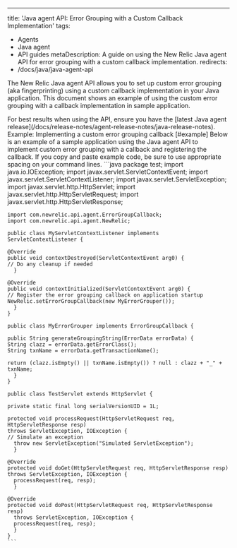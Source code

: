 ---
title: 'Java agent API: Error Grouping with a Custom Callback Implementation'
tags:
  - Agents
  - Java agent
  - API guides
metaDescription: A guide on using the New Relic Java agent API for error grouping with a custom callback implementation.
redirects:
  - /docs/java/java-agent-api

The New Relic Java agent API allows you to set up custom error grouping (aka fingerprinting) using a custom callback implementation in your Java application. This document shows an example of using the custom error grouping with a callback implementation in sample application.

<Callout variant="important">
  For best results when using the API, ensure you have the [latest Java agent release](/docs/release-notes/agent-release-notes/java-release-notes).
</Callout>
Example: Implementing a custom error grouping callback [#example]
Below is an example of a sample application using the Java agent API to implement custom error grouping with a callback and registering the callback.

<Callout variant="tip">
  If you copy and paste example code, be sure to use appropriate spacing on your command lines.
</Callout>
<CollapserGroup>
  <Collapser
    id="error-group-callback-example"
    title="Error grouping callback implementation example"
  >
    ```java
    package test;
    import java.io.IOException;
    import javax.servlet.ServletContextEvent;
    import javax.servlet.ServletContextListener;
    import javax.servlet.ServletException;
    import javax.servlet.http.HttpServlet;
    import javax.servlet.http.HttpServletRequest;
    import javax.servlet.http.HttpServletResponse;

    import com.newrelic.api.agent.ErrorGroupCallback;
    import com.newrelic.api.agent.NewRelic;

    public class MyServletContextListener implements ServletContextListener {

    @Override
    public void contextDestroyed(ServletContextEvent arg0) {
    // Do any cleanup if needed
      }

    @Override
    public void contextInitialized(ServletContextEvent arg0) {
    // Register the error grouping callback on application startup
    NewRelic.setErrorGroupCallback(new MyErrorGrouper());
      }
    }

    public class MyErrorGrouper implements ErrorGroupCallback {

    public String generateGroupingString(ErrorData errorData) {
    String clazz = errorData.getErrorClass();
    String txnName = errorData.getTransactionName();

    return (clazz.isEmpty() || txnName.isEmpty()) ? null : clazz + "_" + txnName;
      }
    }

    public class TestServlet extends HttpServlet {

    private static final long serialVersionUID = 1L;

    protected void processRequest(HttpServletRequest req, HttpServletResponse resp)
    throws ServletException, IOException {
    // Simulate an exception
      throw new ServletException("Simulated ServletException");
      }

    @Override
    protected void doGet(HttpServletRequest req, HttpServletResponse resp)
    throws ServletException, IOException {
      processRequest(req, resp);
      }

    @Override
    protected void doPost(HttpServletRequest req, HttpServletResponse resp)
      throws ServletException, IOException {
      processRequest(req, resp);
      }
    }
    ```
  </Collapser>
</CollapserGroup>
